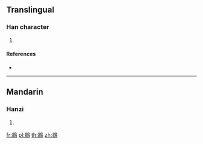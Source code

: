 {{character info/new}}
==Translingual==

===Han character===
{{Han char|rn=196|rad=鳥|as=11|sn=22|four=67227|canj=AVHAF,XXAVH}}

# {{defn|Han|sort=鳥11}}

====References====
* {{Han ref|kx=1498.220|dkj=47239|dj=2028.190|hdz=74657.020|uh=9DD0|ud=40400|bh=F7BC|bd=63420}}

----

==Mandarin==

===Hanzi===
{{cmn-hanzi|pin=[[chén]] ([[chen2]]), [[wěi]] ([[wei3]])|wg=ch'en<sup>2</sup>, wei<sup>3</sup>}}

# {{defn|lang=cmn|sort=鳥11}}

[[fr:鷐]]
[[pl:鷐]]
[[th:鷐]]
[[zh:鷐]]